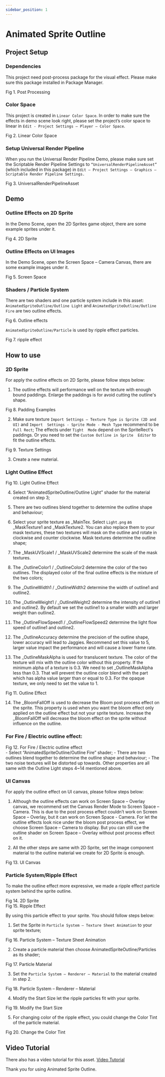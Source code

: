 ```yaml
---
sidebar_position: 1
---
```



# Animated Sprite Outline

<CustomImage src="/img/animatedoutline/Animated_Sprite_Outline_Image_Page1_0001.jpg" alt="1" width="100%" />


## Project Setup

### Dependencies

This project need post-process package for the visual effect. Please make sure this package 
installed in Package Manager. 

<div style={{ display: 'flex', flexDirection: 'column', justifyContent: 'center', alignItems: 'center', }}>
    <CustomImage src="/img/animatedoutline/Animated_Sprite_Outline_Image_Page1_0002.jpg" alt="1" width="700" style={{ margin: '10px 20px' }}/>
    <div style={{ fontSize: '12px', color: '#666', margin: '5px 0 0 0' }}>Fig 1. Post Processing</div>
</div>

### Color Space

This project is created in `Linear Color Space`. In order to make sure the effects in demo scene 
look right, please set the project’s color space to linear in `Edit - Project Settings – Player –
Color Space`.

<div style={{ display: 'flex', flexDirection: 'column', justifyContent: 'center', alignItems: 'center', }}>
    <CustomImage src="/img/animatedoutline/Animated_Sprite_Outline_Image_Page2_0001.jpg" alt="1" width="700" style={{ margin: '10px 20px' }}/>
    <div style={{ fontSize: '12px', color: '#666', margin: '5px 0 0 0' }}>Fig 2. Linear Color Space</div>
</div>

### Setup Universal Render Pipeline

When you run the Universal Render Pipeline Demo, please make sure set the Scriptable Render 
Pipeline Settings to `“UniversalRenderPipelineAsset” `(which included in this package) in `Edit –
Project Settings – Graphics – Scriptable Render Pipeline Settings.`

<div style={{ display: 'flex', flexDirection: 'column', justifyContent: 'center', alignItems: 'center', }}>
    <CustomImage src="/img/animatedoutline/Animated_Sprite_Outline_Image_Page2_0002.jpg" alt="1" width="700" style={{ margin: '10px 20px' }}/>
    <div style={{ fontSize: '12px', color: '#666', margin: '5px 0 0 0' }}>Fig 3. UniversalRenderPipelineAsset</div>
</div>


## Demo
### Outline Effects on 2D Sprite

In the Demo Scene, open the 2D Sprites game object, there are some example sprites under it. 

<div style={{ display: 'flex', flexDirection: 'column', justifyContent: 'center', alignItems: 'center', }}>
    <CustomImage src="/img/animatedoutline/Animated_Sprite_Outline_Image_Page2_0003.jpg" alt="1" width="700" style={{ margin: '10px 20px' }}/>
    <div style={{ fontSize: '12px', color: '#666', margin: '5px 0 0 0' }}>Fig 4. 2D Sprite</div>
</div>

### Outline Effects on UI Images

In the Demo Scene, open the Screen Space – Camera Canvas, there are some example images 
under it.

<div style={{ display: 'flex', flexDirection: 'column', justifyContent: 'center', alignItems: 'center', }}>
    <CustomImage src="/img/animatedoutline/Animated_Sprite_Outline_Image_Page2_0004.jpg" alt="1" width="700" style={{ margin: '10px 20px' }}/>
    <div style={{ fontSize: '12px', color: '#666', margin: '5px 0 0 0' }}>Fig 5. Screen Space</div>
</div>

### Shaders / Particle System

There are two shaders and one particle system include in this asset:
`AnimatedSpriteOutline/Outline Light` and `AnimatedSpriteOutline/Outline Fire` are two 
outline effects.

<div style={{ display: 'flex', flexDirection: 'column', justifyContent: 'center', alignItems: 'center', }}>
    <CustomImage src="/img/animatedoutline/Animated_Sprite_Outline_Image_Page3_0001.jpg" alt="1" width="700" style={{ margin: '10px 20px' }}/>
    <div style={{ fontSize: '12px', color: '#666', margin: '5px 0 0 0' }}>Fig 6. Outline effects</div>
</div>

`AnimatedSpriteOutline/Particle` is used by ripple effect particles. 

<div style={{ display: 'flex', flexDirection: 'column', justifyContent: 'center', alignItems: 'center', }}>
    <CustomImage src="/img/animatedoutline/Animated_Sprite_Outline_Image_Page3_0002.jpg" alt="1" width="200" style={{ margin: '10px 20px' }}/>
    <div style={{ fontSize: '12px', color: '#666', margin: '5px 0 0 0' }}>Fig 7. ripple effect</div>
</div>

## How to use

### 2D Sprite

For apply the outline effects on 2D Sprite, please follow steps below:
1. The outline effects will performance well on the texture with enough bound paddings. Enlarge 
the paddings is for avoid cutting the outline's shape. 

<div style={{ display: 'flex', flexDirection: 'column', justifyContent: 'center', alignItems: 'center', }}>
    <CustomImage src="/img/animatedoutline/Animated_Sprite_Outline_Image_Page4_0001.png" alt="1" width="600" style={{ margin: '10px 20px' }}/>
    <div style={{ fontSize: '12px', color: '#666', margin: '5px 0 0 0' }}>Fig 8. Padding Examples</div>
</div>

2. Make sure texture `Import Settings – Texture Type is Sprite (2D and UI)` and `Import 
Settings - Sprite Mode - Mesh Type` recommend to be `Full Rect`; The effects under `Tight 
Mode` depend on the SpriteRect's paddings. Or you need to set the `Custom Outline in Sprite 
Editor` to fit the outline effects.

<div style={{ display: 'flex', flexDirection: 'column', justifyContent: 'center', alignItems: 'center', }}>
    <div style={{ display: 'flex', flexDirection: 'row', justifyContent: 'center', alignItems: 'end', flexWrap:'wrap'}}>
        <CustomImage src="/img/animatedoutline/Animated_Sprite_Outline_Image_Page4_0002.jpg" alt="1" width="340" style={{ margin: '10px 0' }}/>
        <CustomImage src="/img/animatedoutline/Animated_Sprite_Outline_Image_Page4_0003.jpg" alt="1" width="325" style={{ margin: '10px 0' }}/>
        <CustomImage src="/img/animatedoutline/Animated_Sprite_Outline_Image_Page4_0004.jpg" alt="1" width="240" style={{ margin: '10px 0' }}/>
    </div>
    <div style={{ fontSize: '12px', color: '#666', margin: '5px 0 0 0' }}>Fig 9. Texture Settings</div>
</div>

3. Create a new material.

### Light Outline Effect

<div style={{ display: 'flex', flexDirection: 'column', justifyContent: 'center', alignItems: 'center', }}>
    <CustomImage src="/img/animatedoutline/Animated_Sprite_Outline_Image_Page4_0005.jpg" alt="1" width="700" style={{ margin: '10px 20px' }}/>
    <div style={{ fontSize: '12px', color: '#666', margin: '5px 0 0 0' }}>Fig 10. Light Outline Effect</div>
</div>

4. Select “AnimatedSpriteOutline/Outline Light” shader for the material created on step 3;

5. There are two outlines blend together to determine the outline shape and behaviour;

6. Select your sprite texture as _MainTex. Select `Light.png` as _MaskTexture1 and 
_MaskTexture2. You can also replace them to your mask textures, these two textures will 
mask on the outline and rotate in clockwise and counter clockwise. Mask textures determine 
the outline shape;

7. The _MaskUVScale1 / _MaskUVScale2 determine the scale of the mask textures.

8. The _OutlineColor1 / _OutlineColor2 determine the color of the two outlines. The displayed 
color of the final outline effects is the mixture of the two colors;

9. The _OutlineWidth1 / _OutlineWidth2 determine the width of outline1 and outline2.

10. The _OutlineWeight1 / _OutlineWeight2 determine the intensity of outline1 and outline2. By 
default we set the outline1 to a smaller width and larger weight than outline2.

11. The _OutlineFlowSpeed1 / _OutlineFlowSpeed2 determine the light flow speed of outline1 
and outline2.

12. The _OutlineAccuracy determine the precision of the outline shape, lower accuracy will lead 
to Jaggies. Recommend set this value to 5, larger value impact the performance and will cause 
a lower frame rate.

13. The _OutlineMaskAlpha is used for translucent texture. The color of the texture will mix with 
the outline color without this property. If the minimum alpha of a texture is 0.3. We need to 
set _OutlineMaskAlpha less than 0.3. That will prevent the outline color blend with the part 
which has alpha value larger than or equal to 0.3. For the opaque texture, we only need to set 
the value to 1.

<div style={{ display: 'flex', flexDirection: 'column', justifyContent: 'center', alignItems: 'center', }}>
    <div style={{ display: 'flex', flexDirection: 'row', justifyContent: 'center', alignItems: 'end', flexWrap:'wrap'}}>
        <CustomImage src="/img/animatedoutline/Animated_Sprite_Outline_Image_Page5_0001.jpg" alt="1" width="380" style={{ margin: '10px 20px' }}/>
        <CustomImage src="/img/animatedoutline/Animated_Sprite_Outline_Image_Page5_0002.jpg" alt="1" width="340" style={{ margin: '10px 20px' }}/>
    </div>
    <div style={{ fontSize: '12px', color: '#666', margin: '5px 0 0 0' }}>Fig 11. Outline Effect</div>
</div>

14. The _BloomFallOff is used to decrease the Bloom post process effect on the sprite. This 
property is used when you want the bloom effect only applied on the outline effect but not 
your sprite texture. Increase the _BloomFallOff will decrease the bloom effect on the sprite
without influence on the outline.

### For Fire / Electric outline effect:

<div style={{ display: 'flex', flexDirection: 'column', justifyContent: 'center', alignItems: 'center', }}>
    <CustomImage src="/img/animatedoutline/Animated_Sprite_Outline_Image_Page6_0001.jpg" alt="1" width="700" style={{ margin: '10px 20px' }}/>
    <div style={{ fontSize: '12px', color: '#666', margin: '5px 0 0 0' }}>Fig 12. For Fire / Electric outline effect</div>
</div>
    - Select “AnimatedSpriteOutline/Outline Fire” shader;
    - There are two outlines blend together to determine the outline shape and behaviour;
    - The two noise textures will be distorted up towards. Other properties are all same with the Outline Light steps 4~14 mentioned above.

### UI Canvas

For apply the outline effect on UI canvas, please follow steps below:
1. Although the outline effects can work on Screen Space – Overlay canvas, we recommend set 
the Canvas Render Mode to Screen Space – Camera. This is due to the post process effect 
couldn’t work on Screen Space – Overlay, but it can work on Screen Space - Camera. For let 
the outline effects look nice under the bloom post process effect, we choose Screen Space –
Camera to display. But you can still use the outline shader on Screen Space – Overlay without 
post process effect on it.

2. All the other steps are same with 2D Sprite, set the image component material to the outline 
material we create for 2D Sprite is enough.

<div style={{ display: 'flex', flexDirection: 'column', justifyContent: 'center', alignItems: 'center', }}>
    <CustomImage src="/img/animatedoutline/Animated_Sprite_Outline_Image_Page7_0001.jpg" alt="1" width="700" style={{ margin: '10px 20px' }}/>
    <div style={{ fontSize: '12px', color: '#666', margin: '5px 0 0 0' }}>Fig 13. UI Canvas</div>
</div>

### Particle System/Ripple Effect

To make the outline effect more expressive, we made a ripple effect particle system behind the sprite 
outline.

<div style={{ display: 'flex', flexDirection: 'column', justifyContent: 'center', alignItems: 'center', }}>
    <CustomImage src="/img/animatedoutline/Animated_Sprite_Outline_Image_Page7_0002.jpg" alt="1" width="700" style={{ margin: '10px 20px' }}/>
    <div style={{ fontSize: '12px', color: '#666', margin: '5px 0 0 0' }}>Fig 14. 2D Sprite</div>
</div>

<div style={{ display: 'flex', flexDirection: 'column', justifyContent: 'center', alignItems: 'center', }}>
    <div style={{ display: 'flex', flexDirection: 'row', justifyContent: 'center', alignItems: 'end', flexWrap:'wrap'}}>
        <CustomImage src="/img/animatedoutline/Animated_Sprite_Outline_Image_Page7_0003.jpg" alt="1" width="280" style={{ margin: '10px 20px' }}/>
        <CustomImage src="/img/animatedoutline/Animated_Sprite_Outline_Image_Page7_0004.jpg" alt="1" width="325" style={{ margin: '10px 20px' }}/>
    </div>
    <div style={{ fontSize: '12px', color: '#666', margin: '5px 0 0 0' }}>Fig 15. Ripple Effect</div>
</div>

By using this particle effect to your sprite. You should follow steps below:

1. Set the Sprite in `Particle System – Texture Sheet Animation` to your sprite texture;

<div style={{ display: 'flex', flexDirection: 'column', justifyContent: 'center', alignItems: 'center', }}>
    <CustomImage src="/img/animatedoutline/Animated_Sprite_Outline_Image_Page7_0005.jpg" alt="1" width="700" style={{ margin: '10px 20px' }}/>
    <div style={{ fontSize: '12px', color: '#666', margin: '5px 0 0 0' }}>Fig 16. Particle System – Texture Sheet Animation</div>
</div>

2. Create a particle material then choose AnimatedSpriteOutline/Particles as its shader;

<div style={{ display: 'flex', flexDirection: 'column', justifyContent: 'center', alignItems: 'center', }}>
    <CustomImage src="/img/animatedoutline/Animated_Sprite_Outline_Image_Page7_0006.jpg" alt="1" width="700" style={{ margin: '10px 20px' }}/>
    <div style={{ fontSize: '12px', color: '#666', margin: '5px 0 0 0' }}>Fig 17. Particle Material</div>
</div>

3. Set the `Particle System – Renderer – Material` to the material created in step 2.

<div style={{ display: 'flex', flexDirection: 'column', justifyContent: 'center', alignItems: 'center', }}>
    <CustomImage src="/img/animatedoutline/Animated_Sprite_Outline_Image_Page8_0001.jpg" alt="1" width="700" style={{ margin: '10px 20px' }}/>
    <div style={{ fontSize: '12px', color: '#666', margin: '5px 0 0 0' }}>Fig 18. Particle System – Renderer – Material</div>
</div>

4. Modify the Start Size let the ripple particles fit with your sprite.

<div style={{ display: 'flex', flexDirection: 'column', justifyContent: 'center', alignItems: 'center', }}>
    <CustomImage src="/img/animatedoutline/Animated_Sprite_Outline_Image_Page8_0002.jpg" alt="1" width="700" style={{ margin: '10px 20px' }}/>
    <div style={{ fontSize: '12px', color: '#666', margin: '5px 0 0 0' }}>Fig 19. Modify the Start Size</div>
</div>

5. For changing color of the ripple effect, you could change the Color Tint of the particle material.

<div style={{ display: 'flex', flexDirection: 'column', justifyContent: 'center', alignItems: 'center', }}>
    <CustomImage src="/img/animatedoutline/Animated_Sprite_Outline_Image_Page8_0003.jpg" alt="1" width="700" style={{ margin: '10px 20px' }}/>
    <div style={{ fontSize: '12px', color: '#666', margin: '5px 0 0 0' }}>Fig 20. Change the Color Tint</div>
</div>

## Video Tutorial

There also has a video tutorial for this asset. [Video Tutorial](https://www.youtube.com/watch?v=SPTqx4cvkFE)

Thank you for using Animated Sprite Outline.